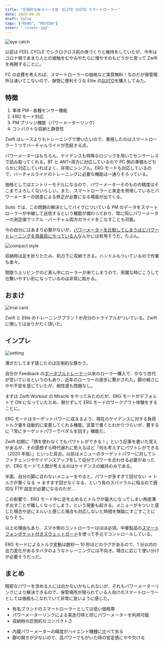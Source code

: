 ```yaml
---
title: "圧倒的な省スペース性　ELITE SUITO スマートローラー"
date: 2020-09-26
draft: false
tags: ["ROAD", "REVIEW"]
cover: "./cover.jpg"
---
```


![eye catch](./cover.jpg)

以前は FEEL CYCLE でシクロクロス前の体づくりと維持をしていたが、今年はコロナ禍であまり人との接触をむやみやたらに増やすのもどうかと思って Zwift を再開することに。

FC の会費を考えれば、スマートローラーの価格など実質無料！なのだが保管場所は湧いてこないので、保管に便利そうな Elite の[SUITO](https://ck.jp.ap.valuecommerce.com/servlet/referral?sid=3171302&pid=887657037&vc_url=https%3A%2F%2Fshopping.yahoo.co.jp%2Fproducts%2Fz79dtn4n2v)を購入してみた。

<LinkBox
  url="https://shopping.yahoo.co.jp/products/z79dtn4n2v"
  linkurl="https://ck.jp.ap.valuecommerce.com/servlet/referral?sid=3171302&pid=887657037&vc_url=https%3A%2F%2Fshopping.yahoo.co.jp%2Fproducts%2Fz79dtn4n2v"
/>

## 特徴

1. 単体 PM・各種センサー機能
2. ERG モード対応
3. PM ブリッジ機能（パワーメーターリンク）
4. コンパクトな収納と静音性

Zwift はレースよりもトレーニングで使いたいので、重視したのはスマートローラー 1 つでバーチャルライドが完結する点。

パワーメーターはもちろん、ケイデンスも特殊なロジックを用いてセンサーレスで読み取ってくれる。BT と ANT+両方に対応しているので PC 側の準備もどちらかに対応していればよく、非常にシンプル。ERG モードも対応しているので、バーチャルライドのトレーニングに必要な機能は一通りそろっている。

価格としてはエントリーモデルになるので、パワーメーターそのものの精度はそこまでよろしくないらしい。また、スマートローラーと実走を併用しているとパワーメーターの誤差による修正が必要になる場面が出てくる。

Suito では、この問題の解決としてバイクについている PM のデータをスマートローラーが中継して送信するという機能が備わっており、常に同じパワーメーターの測定値でリアル・バーチャル両方のライドをこなすことも可能。

今の自分にはあまり必要がないが、[パワーメーターを比較してしまうほどパワートレーニングを真面目にやっている人](https://skmzlog.com/2020/08/17/4iiii-precision-2/)なんかには有用そうだ。たぶん。

![compact style](./compact.jpg)

収納時は足を折りたたみ、机の下に収納できる。ハンドルもついているので作業も楽々。

間取り上リビングのど真ん中にローラーが来てしまうので、邪魔な時にこうして仕舞いやすい形になっているのは非常に助かる。

## おまけ

![trial card](./z_trial.jpg)

Zwift と Elite のトレーニングプラン 1 か月分のトライアルがついている。Zwift に関してはありがたく頂いた。

## インプレ

![setting](./setting.jpg)

漕ぎだしてまず感じたのは圧倒的な静かさ。

自分が Feedback の[ポータブルトレーナー](https://www.wiggle.jp/feedback-sports-omnium-%e3%83%9d%e3%83%bc%e3%82%bf%e3%83%96%e3%83%ab%e3%83%90%e3%82%a4%e3%82%af%e3%83%ad%e3%83%bc%e3%83%a9%e3%83%bc%e3%83%88%e3%83%ac%e3%83%bc%e3%83%8a%e3%83%bc)以来のローラー購入で、かなり世代が空いているというのもあり、近年のローラーの進歩に驚かされた。脚の細さにやや不安を感じていたが、剛性感も問題なし。

まずは Zwift Workout の Miracle をやってみたのだが、ERG モードがデフォルトで ON になっていたため、期せずして ERG モードのワークアウト体験をすることに。

ERG モードはターゲットパワーに収まるよう、現在のケイデンスに対する負荷トルク量を自動的に変更してくれる機能。言葉で書くとわかりづらいが、要するに「常にターゲットパワーでペダルを回す」機能だ。

Zwift 初期に「頭を使わなくてもパワトレができる！」という記事を書いた覚えがあるが、その感想すら時代遅れに思えるほど「何も考えずにパワトレができる（2020 年版）」といった具合。以前はメニューのターゲットパワーに対してシフトチェンジやケイデンスアップをして自分でパワーを合わせる必要があったが、ERG モードで人間が考えるのはケイデンスの維持のみである。

半面、自分の脚に合わないメニューをやると、パワーが多すぎて回せない → トルクが重くなる → ますます回せなくなる、という負のスパイラルに陥るので適切な FTP 設定が必要になるのだが…

この影響で、ERG モード中に足を止めるとトルクが最大になってしまい再度漕ぎ出すことが難しくなってしまう、という現象も起きる。メニューがキツいと感じた場合や逆にヌルいと感じた場合も対応しないと時間を無駄にすごすことになりそう。

以上の理由もあり、スマホ側のコントローラーはほぼ必須。中華製品の[スマートフォンポケット付きスウェットガード](https://amzn.to/3j4nKR3)を使って手元でコントロールしている。

ERG モードによるトルク変動は数秒～ 10 秒ほどのラグがあるので、1 分以内の出力変化があるタバタのようなトレーニングには不向き。場合に応じて使い分けが必要そうだった。

## まとめ

精密なパワーを求める人には向かないかもしれないが、それもパワーメーターリンクにより解決できるので、保管場所が限られている人向けのスマートローラーとしては価格もこなれていて非常に良いように感じた。

<PositiveBox>

- 有名ブランドのスマートローラーとしては低い価格帯
- パワーメーターリンクによる実走行時と同じパワーメーターを利用可能
- 収納時の圧倒的なコンパクトさ

</PositiveBox>

<NegativeBox>

- 内蔵パワーメーターの精度がハイエンド機種に比べて劣る
- 脚の開きが少ないので、高パワーでもがいた時の安定感にやや欠ける

</NegativeBox>

<LinkBox
  url="https://shopping.yahoo.co.jp/products/z79dtn4n2v"
  linkurl="https://ck.jp.ap.valuecommerce.com/servlet/referral?sid=3171302&pid=887657037&vc_url=https%3A%2F%2Fshopping.yahoo.co.jp%2Fproducts%2Fz79dtn4n2v"
/>
